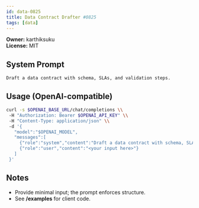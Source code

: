 ```yaml
---
id: data-0825
title: Data Contract Drafter #0825
tags: [data]
---
```


**Owner:** karthiksuku  
**License:** MIT

## System Prompt
```text
Draft a data contract with schema, SLAs, and validation steps.
```

## Usage (OpenAI-compatible)
```bash
curl -s $OPENAI_BASE_URL/chat/completions \\
 -H "Authorization: Bearer $OPENAI_API_KEY" \\
 -H "Content-Type: application/json" \\
 -d '{
   "model":"$OPENAI_MODEL",
   "messages":[
     {"role":"system","content":"Draft a data contract with schema, SLAs, and validation steps."},
     {"role":"user","content":"<your input here>"}
   ]
 }'
```

## Notes
- Provide minimal input; the prompt enforces structure.
- See **/examples** for client code.
